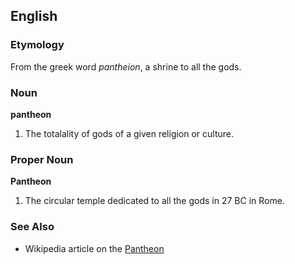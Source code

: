 ==English==
===Etymology===
From the greek word ''pantheion'', a shrine to all the gods.
===Noun===
'''pantheon'''
#The totalality of gods of a given religion or culture.

===Proper Noun===
'''Pantheon'''
#The circular temple dedicated to all the gods in 27 BC in Rome. 

===See Also===
*Wikipedia article on the [[w:Pantheon|Pantheon]]